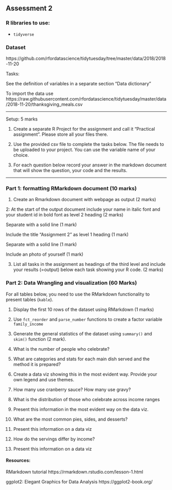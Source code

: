 
## Assessment 2

### R libraries to use:

- `tidyverse`

### Dataset

https://github.com/rfordatascience/tidytuesday/tree/master/data/2018/2018-11-20

Tasks:

See the definition of variables in a separate section “Data dictionary”

To import the data use https://raw.githubusercontent.com/rfordatascience/tidytuesday/master/data/2018-11-20/thanksgiving_meals.csv

--------

Setup: 5 marks

1. Create a separate R Project for the assignment and call it “Practical assignment”. Please store all your files there.

2. Use the provided csv file to complete the tasks below. The file needs to be uploaded to your project. You can use the variable name of your choice.

3.  For each question below record your answer in the markdown document that will show the question, your code and the results.

-----------

### Part 1: formatting RMarkdown document  (10 marks)

1. Create an Rmarkdown document with webpage as output (2 marks)

2: At the start of the output document include your name in italic font and 
your student id in bold font as level 2 heading (2 marks)

Separate with a solid line (1 mark)

Include the title “Assignment 2” as level 1 heading (1 mark)

Separate with a solid line (1 mark)

Include an photo of yourself (1 mark)

3. List all tasks in the assignment as headings of the third level and include your results (=output) below each task showing your R code. (2 marks)

### Part 2: Data Wrangling and visualization (60 Marks)

For all tables below, you need to use the RMarkdown functionality to present tables (`kable`). 

1. Display the first 10 rows of the dataset using RMarkdown (1 marks)

2. Use `fct_reorder` and `parse_number` functions to create a factor variable `family_income`

3. Generate the general statistics of the dataset using `summary()` and `skim()` function (2 mark).

4. What is the number of people who celebrate?

5. What are categories and stats for each main dish served and the method it is prepared?

6. Create a data viz showing this in the most evident way. Provide your own legend and use themes.

7. How many use cranberry sauce? How many use gravy?

8. What is the distribution of those who celebrate across income ranges

9. Present this information in the most evident way on the data viz.

10. What are the most common pies, sides, and desserts?

11. Present this information on a data viz

13. How do the servings differ by income?

14. Present this information on a data viz

#### Resources:

RMarkdown tutorial https://rmarkdown.rstudio.com/lesson-1.html

ggplot2: Elegant Graphics for Data Analysis https://ggplot2-book.org/
